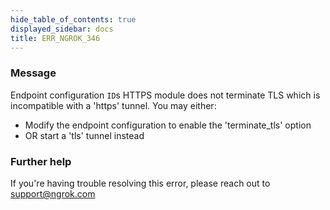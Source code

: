 ```yaml
---
hide_table_of_contents: true
displayed_sidebar: docs
title: ERR_NGROK_346
---
```




### Message

Endpoint configuration `ID`s HTTPS module does not terminate TLS which is incompatible with a 'https' tunnel. You may either:

- Modify the endpoint configuration to enable the 'terminate_tls' option
- OR start a 'tls' tunnel instead

<ErrorDetails error="err_ngrok_346" />

### Further help

If you're having trouble resolving this error, please reach out to [support@ngrok.com](mailto:support@ngrok.com?subject=Help%20with%20ERR_NGROK_346)
